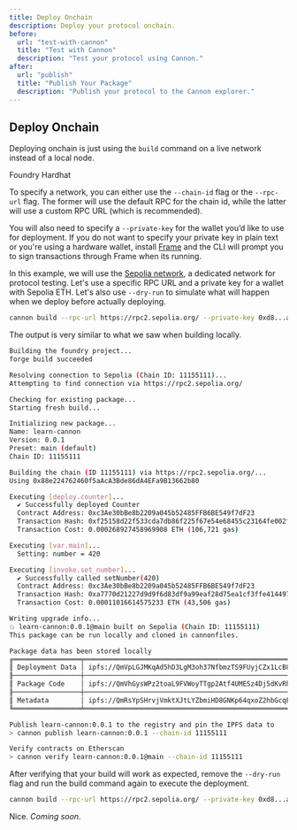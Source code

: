```yaml
---
title: Deploy Onchain
description: Deploy your protocol onchain.
before:
  url: "test-with-cannon"
  title: "Test with Cannon"
  description: "Test your protocol using Cannon."
after:
  url: "publish"
  title: "Publish Your Package"
  description: "Publish your protocol to the Cannon explorer."
---
```


## Deploy Onchain

Deploying onchain is just using the `build` command on a live network instead of a local node.

<Tabs defaultValue="foundry">
  <TabsList className="w-full">
    <TabsTrigger value="foundry" className="w-full">
      <span>Foundry</span>
    </TabsTrigger>
    <TabsTrigger value="hardhat" className="w-full">
      <span>Hardhat</span>
    </TabsTrigger>
  </TabsList>
  <TabsContent value="foundry">

To specify a network, you can either use the `--chain-id` flag or the `--rpc-url` flag. The former will use the default RPC for the chain id, while the latter will use a custom RPC URL (which is recommended).

You will also need to specify a `--private-key` for the wallet you’d like to use for deployment. If you do not want to specify your private key in plain text or you're using a hardware wallet, install [Frame](https://frame.sh/) and the CLI will prompt you to sign transactions through Frame when its running.

In this example, we will use the [Sepolia network](https://sepolia.dev/), a dedicated network for protocol testing. Let's use a specific RPC URL and a private key for a wallet with Sepolia ETH. Let's also use `--dry-run` to simulate what will happen when we deploy before actually deploying.

```bash
cannon build --rpc-url https://rpc2.sepolia.org/ --private-key 0xd8...ad --dry-run
```

The output is very similar to what we saw when building locally.

```bash
Building the foundry project...
forge build succeeded

Resolving connection to Sepolia (Chain ID: 11155111)...
Attempting to find connection via https://rpc2.sepolia.org/

Checking for existing package...
Starting fresh build...

Initializing new package...
Name: learn-cannon
Version: 0.0.1
Preset: main (default)
Chain ID: 11155111

Building the chain (ID 11155111) via https://rpc2.sepolia.org/...
Using 0x88e224762460f5aAcA3Bde86dA4EFa9B13662b80

Executing [deploy.counter]...
  ✔ Successfully deployed Counter
  Contract Address: 0xc3Ae30bBe8b2209a045b52485FFB6BE549f7dF23
  Transaction Hash: 0xf25158d22f533cda7db86f225f67e54e68455c23164fe002f6918af57b5c3aa9
  Transaction Cost: 0.000268927458969908 ETH (106,721 gas)

Executing [var.main]...
  Setting: number = 420

Executing [invoke.set_number]...
  ✔ Successfully called setNumber(420)
  Contract Address: 0xc3Ae30bBe8b2209a045b52485FFB6BE549f7dF23
  Transaction Hash: 0xa7770d21227d9d9f6d83df9a99eaf28d75ea1cf3ffe4144977835b74b0c30e70
  Transaction Cost: 0.00011016614575233 ETH (43,506 gas)

Writing upgrade info...
💥 learn-cannon:0.0.1@main built on Sepolia (Chain ID: 11155111)
This package can be run locally and cloned in cannonfiles.

Package data has been stored locally
╔═════════════════╤═══════════════════════════════════════════════════════╗
║ Deployment Data │ ipfs://QmVpLGJMKqAd5hD3LgM3oh37NfbmzTS9FUyjCZx1LcB8yW ║
╟─────────────────┼───────────────────────────────────────────────────────╢
║ Package Code    │ ipfs://QmVhGysWPz2toaL9FVWoyTTgp2Atf4UMESz4Dj5dKvRhWb ║
╟─────────────────┼───────────────────────────────────────────────────────╢
║ Metadata        │ ipfs://QmRsYpSHrvjVmktXJtLYZbmiHD8GNKp64qxoZ2hbGcqEDf ║
╚═════════════════╧═══════════════════════════════════════════════════════╝

Publish learn-cannon:0.0.1 to the registry and pin the IPFS data to
> cannon publish learn-cannon:0.0.1 --chain-id 11155111

Verify contracts on Etherscan
> cannon verify learn-cannon:0.0.1@main --chain-id 11155111
```

After verifying that your build will work as expected, remove the `--dry-run` flag and run the build command again to execute the deployment.

```bash
cannon build --rpc-url https://rpc2.sepolia.org/ --private-key 0xd8...ad
```

Nice.
</TabsContent>
  <TabsContent value="hardhat">
*Coming soon.*
  </TabsContent>
</Tabs>